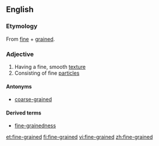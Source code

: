 ==English==

===Etymology===
From [[fine]] + [[grained]].

===Adjective===
{{en-adj}}

# Having a fine, smooth [[texture]]
# Consisting of fine [[particle]]s

====Antonyms====
*[[coarse-grained]]

====Derived terms====
*[[fine-grainedness]]

[[et:fine-grained]]
[[fi:fine-grained]]
[[vi:fine-grained]]
[[zh:fine-grained]]